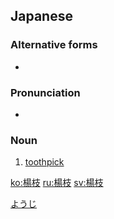 ==Japanese==
{{ja-kanjitab|よう|し|k2=じ|yomi=on}}

===Alternative forms===
* {{ja-l|楊子}}

===Pronunciation===
* {{ja-pron|ようじ}}

===Noun===
{{ja-noun|ようじ}}

# [[toothpick]] {{gloss|stick for removing food residue from the area between the teeth}}

[[Category:ja:Dental hygiene|ようじ]]

[[ko:楊枝]]
[[ru:楊枝]]
[[sv:楊枝]]
